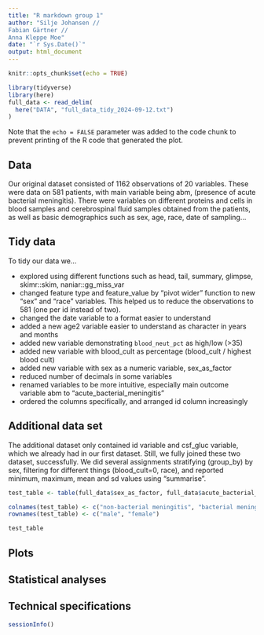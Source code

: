 ```yaml
---
title: "R markdown group 1"
author: "Silje Johansen //
Fabian Gärtner //
Anna Kleppe Moe"
date: "`r Sys.Date()`"
output: html_document
---
```


```r
knitr::opts_chunk$set(echo = TRUE)

library(tidyverse)
library(here)
full_data <- read_delim(
  here("DATA", "full_data_tidy_2024-09-12.txt")
)
```


Note that the `echo = FALSE` parameter was added to the code chunk to prevent printing of the R code that generated the plot.

## Data
Our original dataset consisted of  1162 observations of 20 variables. These were data on 581 patients, with main variable being abm, (presence of acute bacterial meningitis). There were variables on different proteins and cells in blood samples and cerebrospinal fluid samples obtained from the patients, as well as basic demographics such as sex, age, race, date of sampling...

## Tidy data
To tidy our data we...

- explored using different functions such as 
head, tail, summary, glimpse, skimr::skim, naniar::gg_miss_var
- changed feature type and feature_value by "pivot wider" function to new "sex" and "race" variables. This helped us to reduce the observations to 581 (one per id instead of two).
- changed the date variable to a format easier to understand
- added a new age2 variable easier to understand as character in years and months
- added new variable demonstrating `blood_neut_pct` as high/low (>35)
- added new variable with blood_cult as percentage (blood_cult / highest blood cult)
- added new variable with sex as a numeric variable, sex_as_factor 
- reduced number of decimals in some variables
- renamed variables to be more intuitive, especially main outcome variable abm to "acute_bacterial_meningitis"
- ordered the columns specifically, and arranged id column increasingly

## Additional data set
The additional dataset only contained id variable and csf_gluc variable, which we already had in our first dataset. Still, we fully joined these two dataset, successfully. We did several assignments stratifying (group_by) by sex, filtering for different things (blood_cult=0, race), and reported minimum, maximum, mean and sd values using "summarise". 

```r

test_table <- table(full_data$sex_as_factor, full_data$acute_bacterial_meningitis)

colnames(test_table) <- c("non-bacterial meningitis", "bacterial meningitis")
rownames(test_table) <- c("male", "female")

test_table

```


## Plots

## Statistical analyses

## Technical specifications
```r
sessionInfo()
```

